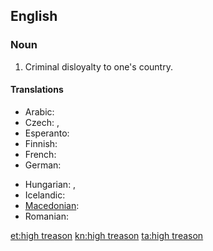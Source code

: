 ==English==

===Noun===
{{en-noun|sg=[[high]] [[treason]]|-}}

# Criminal disloyalty to one's country.

====Translations====
{{trans-top|Criminal disloyalty to one's country}}
* Arabic: {{t-|ar|خيانة عظمى|f|tr=khiyaana 3uZmaa}}
* Czech: {{t-|cs|velezrada|f}},  {{t-|cs|vlastizrada|f}}
* Esperanto: {{t|eo|altperfido}}
* Finnish: {{t-|fi|maanpetos}}
* French: {{t+|fr|haute trahison|f}}
* German: {{t-|de|Hochverrat|m}}
{{trans-mid}}
* Hungarian: {{t|hu|felségárulás}},  {{t|hu|hazaárulás}}
* Icelandic: {{t+|is|landráð|n|p}}
* [[Macedonian]]: {{t-|mk|велепредавство|n|tr=veleprédavstvo}}
* Romanian: {{t|ro|înaltă trădare|f}}
{{trans-bottom}}

[[et:high treason]]
[[kn:high treason]]
[[ta:high treason]]
